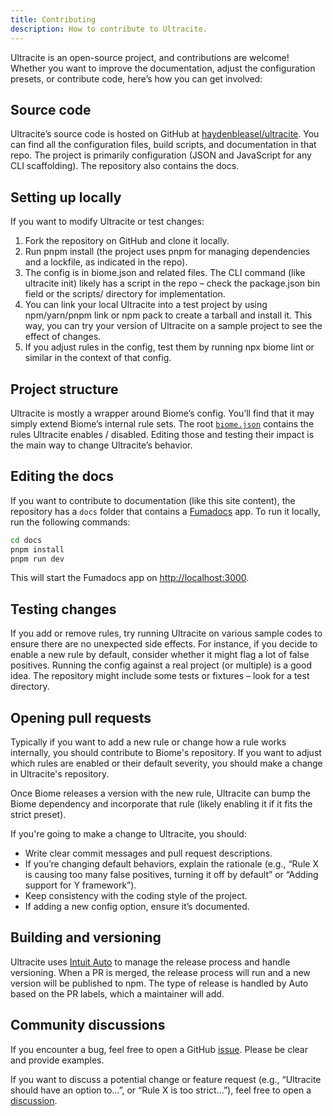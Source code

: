 ```yaml
---
title: Contributing
description: How to contribute to Ultracite.
---
```


Ultracite is an open-source project, and contributions are welcome! Whether you want to improve the documentation, adjust the configuration presets, or contribute code, here’s how you can get involved:

## Source code

Ultracite’s source code is hosted on GitHub at [haydenbleasel/ultracite](https://github.com/haydenbleasel/ultracite). You can find all the configuration files, build scripts, and documentation in that repo. The project is primarily configuration (JSON and JavaScript for any CLI scaffolding). The repository also contains the docs.

## Setting up locally

If you want to modify Ultracite or test changes:

1. Fork the repository on GitHub and clone it locally.
2. Run pnpm install (the project uses pnpm for managing dependencies and a lockfile, as indicated in the repo).
3. The config is in biome.json and related files. The CLI command (like ultracite init) likely has a script in the repo – check the package.json bin field or the scripts/ directory for implementation.
4. You can link your local Ultracite into a test project by using npm/yarn/pnpm link or npm pack to create a tarball and install it. This way, you can try your version of Ultracite on a sample project to see the effect of changes.
5. If you adjust rules in the config, test them by running npx biome lint or similar in the context of that config.

## Project structure

Ultracite is mostly a wrapper around Biome’s config. You’ll find that it may simply extend Biome’s internal rule sets. The root [`biome.json`](https://github.com/haydenbleasel/ultracite/blob/main/biome.json) contains the rules Ultracite enables / disabled. Editing those and testing their impact is the main way to change Ultracite’s behavior.

## Editing the docs

If you want to contribute to documentation (like this site content), the repository has a `docs` folder that contains a [Fumadocs](https://fumadocs.dev/) app. To run it locally, run the following commands:

```bash title="Terminal"
cd docs
pnpm install
pnpm run dev
```

This will start the Fumadocs app on [http://localhost:3000](http://localhost:3000).

## Testing changes

If you add or remove rules, try running Ultracite on various sample codes to ensure there are no unexpected side effects. For instance, if you decide to enable a new rule by default, consider whether it might flag a lot of false positives. Running the config against a real project (or multiple) is a good idea. The repository might include some tests or fixtures – look for a test directory.

## Opening pull requests

Typically if you want to add a new rule or change how a rule works internally, you should contribute to Biome's repository. If you want to adjust which rules are enabled or their default severity, you should make a change in Ultracite's repository.

Once Biome releases a version with the new rule, Ultracite can bump the Biome dependency and incorporate that rule (likely enabling it if it fits the strict preset).

If you're going to make a change to Ultracite, you should:

- Write clear commit messages and pull request descriptions.
- If you’re changing default behaviors, explain the rationale (e.g., “Rule X is causing too many false positives, turning it off by default” or “Adding support for Y framework”).
- Keep consistency with the coding style of the project.
- If adding a new config option, ensure it’s documented.

## Building and versioning

Ultracite uses [Intuit Auto](https://intuit.github.io/auto/) to manage the release process and handle versioning. When a PR is merged, the release process will run and a new version will be published to npm. The type of release is handled by Auto based on the PR labels, which a maintainer will add.

## Community discussions

If you encounter a bug, feel free to open a GitHub [issue](https://github.com/haydenbleasel/ultracite/issues). Please be clear and provide examples.

If you want to discuss a potential change or feature request (e.g., “Ultracite should have an option to…”, or “Rule X is too strict…”), feel free to open a [discussion](https://github.com/haydenbleasel/ultracite/discussions).

